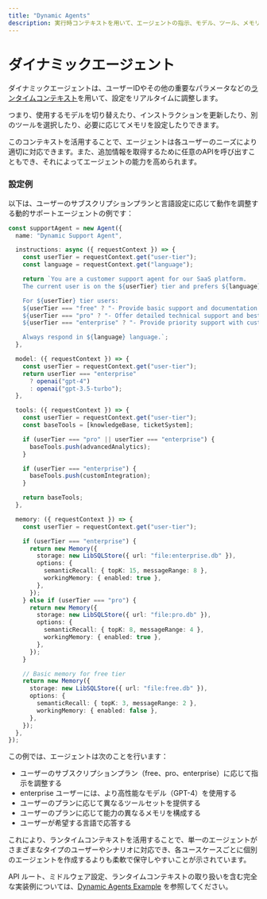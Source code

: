 ```yaml
---
title: "Dynamic Agents"
description: 実行時コンテキストを用いて、エージェントの指示、モデル、ツール、メモリを動的に設定します。
---
```


# ダイナミックエージェント

ダイナミックエージェントは、ユーザーIDやその他の重要なパラメータなどの[ランタイムコンテキスト](./runtime-context)を用いて、設定をリアルタイムに調整します。

つまり、使用するモデルを切り替えたり、インストラクションを更新したり、別のツールを選択したり、必要に応じてメモリを設定したりできます。

このコンテキストを活用することで、エージェントは各ユーザーのニーズにより適切に対応できます。また、追加情報を取得するために任意のAPIを呼び出すこともでき、それによってエージェントの能力を高められます。

### 設定例

以下は、ユーザーのサブスクリプションプランと言語設定に応じて動作を調整する動的サポートエージェントの例です：

```typescript
const supportAgent = new Agent({
  name: "Dynamic Support Agent",

  instructions: async ({ requestContext }) => {
    const userTier = requestContext.get("user-tier");
    const language = requestContext.get("language");

    return `You are a customer support agent for our SaaS platform.
    The current user is on the ${userTier} tier and prefers ${language} language.

    For ${userTier} tier users:
    ${userTier === "free" ? "- Provide basic support and documentation links" : ""}
    ${userTier === "pro" ? "- Offer detailed technical support and best practices" : ""}
    ${userTier === "enterprise" ? "- Provide priority support with custom solutions" : ""}

    Always respond in ${language} language.`;
  },

  model: ({ requestContext }) => {
    const userTier = requestContext.get("user-tier");
    return userTier === "enterprise"
      ? openai("gpt-4")
      : openai("gpt-3.5-turbo");
  },

  tools: ({ requestContext }) => {
    const userTier = requestContext.get("user-tier");
    const baseTools = [knowledgeBase, ticketSystem];

    if (userTier === "pro" || userTier === "enterprise") {
      baseTools.push(advancedAnalytics);
    }

    if (userTier === "enterprise") {
      baseTools.push(customIntegration);
    }

    return baseTools;
  },

  memory: ({ requestContext }) => {
    const userTier = requestContext.get("user-tier");

    if (userTier === "enterprise") {
      return new Memory({
        storage: new LibSQLStore({ url: "file:enterprise.db" }),
        options: {
          semanticRecall: { topK: 15, messageRange: 8 },
          workingMemory: { enabled: true },
        },
      });
    } else if (userTier === "pro") {
      return new Memory({
        storage: new LibSQLStore({ url: "file:pro.db" }),
        options: {
          semanticRecall: { topK: 8, messageRange: 4 },
          workingMemory: { enabled: true },
        },
      });
    }

    // Basic memory for free tier
    return new Memory({
      storage: new LibSQLStore({ url: "file:free.db" }),
      options: {
        semanticRecall: { topK: 3, messageRange: 2 },
        workingMemory: { enabled: false },
      },
    });
  },
});
```

この例では、エージェントは次のことを行います：

- ユーザーのサブスクリプションプラン（free、pro、enterprise）に応じて指示を調整する
- enterprise ユーザーには、より高性能なモデル（GPT-4）を使用する
- ユーザーのプランに応じて異なるツールセットを提供する
- ユーザーのプランに応じて能力の異なるメモリを構成する
- ユーザーが希望する言語で応答する

これにより、ランタイムコンテキストを活用することで、単一のエージェントがさまざまなタイプのユーザーやシナリオに対応でき、各ユースケースごとに個別のエージェントを作成するよりも柔軟で保守しやすいことが示されています。

API ルート、ミドルウェア設定、ランタイムコンテキストの取り扱いを含む完全な実装例については、[Dynamic Agents Example](/examples/agents/dynamic-agents) を参照してください。